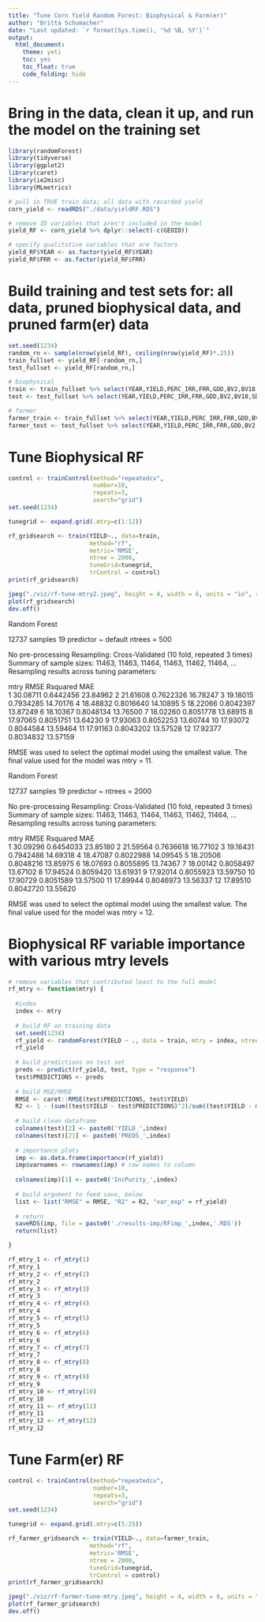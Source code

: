 ```yaml
---
title: "Tune Corn Yield Random Forest: Biophysical & Farm(er)"
author: "Britta Schumacher"
date: "Last updated: `r format(Sys.time(), '%d %B, %Y')`"
output: 
  html_document:
    theme: yeti
    toc: yes
    toc_float: true
    code_folding: hide
---
```


# Bring in the data, clean it up, and run the model on the training set
```r
library(randomForest)
library(tidyverse)
library(ggplot2)
library(caret)
library(ie2misc)
library(MLmetrics)

# pull in TRUE train data; all data with recorded yield
corn_yield <- readRDS("./data/yieldRF.RDS")

# remove ID variables that aren't included in the model
yield_RF <- corn_yield %>% dplyr::select(-c(GEOID))

# specify qualitative variables that are factors
yield_RF$YEAR <- as.factor(yield_RF$YEAR)
yield_RF$FRR <- as.factor(yield_RF$FRR)

```

# Build training and test sets for: all data, pruned biophysical data, and pruned farm(er) data
```r
set.seed(1234) 
random_rn <- sample(nrow(yield_RF), ceiling(nrow(yield_RF)*.25)) 
train_fullset <- yield_RF[-random_rn,] 
test_fullset <- yield_RF[random_rn,] 

# biophysical
train <- train_fullset %>% select(YEAR,YIELD,PERC_IRR,FRR,GDD,BV2,BV18,SDI_CDL_AG,BV9,BV4,TP,ELEVATION,S_PH_H2O,SLOPE,BV8,BV19,T_CEC_SOIL,BV15,T_REF_BULK_DENSITY,T_OC)
test <- test_fullset %>% select(YEAR,YIELD,PERC_IRR,FRR,GDD,BV2,BV18,SDI_CDL_AG,BV9,BV4,TP,ELEVATION,S_PH_H2O,SLOPE,BV8,BV19,T_CEC_SOIL,BV15,T_REF_BULK_DENSITY,T_OC)

# farmer
farmer_train <- train_fullset %>% select(YEAR,YIELD,PERC_IRR,FRR,GDD,BV2,BV18,SDI_CDL_AG,BV9,BV4,TP,ELEVATION,S_PH_H2O,SLOPE,BV8,BV19,T_CEC_SOIL,BV15,T_REF_BULK_DENSITY,T_OC,29:39)
farmer_test <- test_fullset %>% select(YEAR,YIELD,PERC_IRR,FRR,GDD,BV2,BV18,SDI_CDL_AG,BV9,BV4,TP,ELEVATION,S_PH_H2O,SLOPE,BV8,BV19,T_CEC_SOIL,BV15,T_REF_BULK_DENSITY,T_OC,29:39)
```

# Tune Biophysical RF
```r
control <- trainControl(method="repeatedcv", 
                        number=10, 
                        repeats=3, 
                        search="grid")
set.seed(1234)

tunegrid <- expand.grid(.mtry=c(1:12))

rf_gridsearch <- train(YIELD~., data=train, 
                       method="rf", 
                       metric='RMSE', 
                       ntree = 2000,
                       tuneGrid=tunegrid,
                       trControl = control)
print(rf_gridsearch)

jpeg("./viz/rf-tune-mtry2.jpeg", height = 4, width = 6, units = "in", res = 400)
plot(rf_gridsearch)
dev.off()
```

Random Forest 

12737 samples
   19 predictor ~ default ntrees = 500

No pre-processing
Resampling: Cross-Validated (10 fold, repeated 3 times) 
Summary of sample sizes: 11463, 11463, 11464, 11463, 11462, 11464, ... 
Resampling results across tuning parameters:

  mtry  RMSE      Rsquared   MAE     
   1    30.08711  0.6442456  23.84962
   2    21.61608  0.7622326  16.78247
   3    19.18015  0.7934285  14.70176
   4    18.48832  0.8016640  14.10895
   5    18.22066  0.8042397  13.87249
   6    18.10367  0.8048134  13.76500
   7    18.02260  0.8051778  13.68915
   8    17.97065  0.8051751  13.64230
   9    17.93063  0.8052253  13.60744
  10    17.93072  0.8044584  13.59464
  11    17.91163  0.8043202  13.57528
  12    17.92377  0.8034832  13.57159

RMSE was used to select the optimal model using the smallest value.
The final value used for the model was mtry = 11.

Random Forest 

12737 samples
   19 predictor ~ ntrees = 2000

No pre-processing
Resampling: Cross-Validated (10 fold, repeated 3 times) 
Summary of sample sizes: 11463, 11463, 11464, 11463, 11462, 11464, ... 
Resampling results across tuning parameters:

  mtry  RMSE      Rsquared   MAE     
   1    30.09296  0.6454033  23.85180
   2    21.59564  0.7636618  16.77102
   3    19.16431  0.7942486  14.69318
   4    18.47087  0.8022988  14.09545
   5    18.20506  0.8048216  13.85975
   6    18.07693  0.8055895  13.74367
   7    18.00142  0.8058497  13.67102
   8    17.94524  0.8059420  13.61931
   9    17.92014  0.8055923  13.59750
  10    17.90729  0.8051589  13.57500
  11    17.89944  0.8046973  13.56337
  12    17.89510  0.8042720  13.55620

RMSE was used to select the optimal model using the smallest value.
The final value used for the model was mtry = 12.

# Biophysical RF variable importance with various mtry levels
```r
# remove variables that contributed least to the full model
rf_mtry <- function(mtry) {
  
  #index
  index <- mtry
  
  # build RF on training data
  set.seed(1234) 
  rf_yield <- randomForest(YIELD ~ ., data = train, mtry = index, ntree = 2000)
  rf_yield
  
  # build predictions on test set
  preds <- predict(rf_yield, test, type = "response")
  test$PREDICTIONS <- preds
  
  # build MSE/RMSE
  RMSE <- caret::RMSE(test$PREDICTIONS, test$YIELD)
  R2 <- 1 - (sum((test$YIELD - test$PREDICTIONS)^2)/sum((test$YIELD - mean(test$YIELD))^2))
  
  # build clean dataframe
  colnames(test)[2] <- paste0('YIELD_',index)
  colnames(test)[21] <- paste0('PREDS_',index)
  
  # importance plots
  imp <- as.data.frame(importance(rf_yield))
  imp$varnames <- rownames(imp) # row names to column
  
  colnames(imp)[1] <- paste0('IncPurity_',index)
  
  # build argument to feed save, below
  list <- list("RMSE" = RMSE, "R2" = R2, "var_exp" = rf_yield)
  
  # return
  saveRDS(imp, file = paste0('./results-imp/RFimp_',index,'.RDS'))
  return(list)

}

rf_mtry_1 <- rf_mtry(1)
rf_mtry_1
rf_mtry_2 <- rf_mtry(2)
rf_mtry_2
rf_mtry_3 <- rf_mtry(3)
rf_mtry_3
rf_mtry_4 <- rf_mtry(4)
rf_mtry_4
rf_mtry_5 <- rf_mtry(5)
rf_mtry_5
rf_mtry_6 <- rf_mtry(6)
rf_mtry_6
rf_mtry_7 <- rf_mtry(7)
rf_mtry_7
rf_mtry_8 <- rf_mtry(8)
rf_mtry_8
rf_mtry_9 <- rf_mtry(9)
rf_mtry_9
rf_mtry_10 <- rf_mtry(10)
rf_mtry_10
rf_mtry_11 <- rf_mtry(11)
rf_mtry_11
rf_mtry_12 <- rf_mtry(12)
rf_mtry_12
```

# Tune Farm(er) RF
```r
control <- trainControl(method="repeatedcv", 
                        number=10, 
                        repeats=3, 
                        search="grid")
set.seed(1234)

tunegrid <- expand.grid(.mtry=c(5:25))

rf_farmer_gridsearch <- train(YIELD~., data=farmer_train, 
                       method="rf", 
                       metric='RMSE', 
                       ntree = 2000,
                       tuneGrid=tunegrid,
                       trControl = control)
print(rf_farmer_gridsearch)

jpeg("./viz/rf-farmer-tune-mtry.jpeg", height = 4, width = 6, units = "in", res = 400)
plot(rf_farmer_gridsearch)
dev.off()
```
